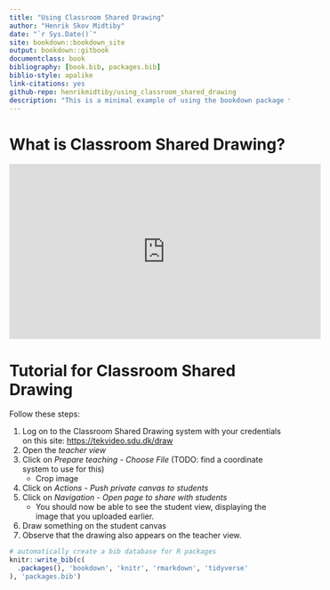 ```yaml
--- 
title: "Using Classroom Shared Drawing"
author: "Henrik Skov Midtiby"
date: "`r Sys.Date()`"
site: bookdown::bookdown_site
output: bookdown::gitbook
documentclass: book
bibliography: [book.bib, packages.bib]
biblio-style: apalike
link-citations: yes
github-repo: henrikmidtiby/using_classroom_shared_drawing
description: "This is a minimal example of using the bookdown package to write a book. The output format for this example is bookdown::gitbook."
---
```


# What is Classroom Shared Drawing?

<iframe width="560" height="315" src="https://www.youtube.com/embed/GxKCtRBw4jQ" title="YouTube video player" frameborder="0" allow="accelerometer; autoplay; clipboard-write; encrypted-media; gyroscope; picture-in-picture; web-share" allowfullscreen></iframe>



# Tutorial for Classroom Shared Drawing

Follow these steps:

1. Log on to the Classroom Shared Drawing system with your credentials on this site: <https://tekvideo.sdu.dk/draw>
1. Open the *teacher view*
1. Click on *Prepare teaching* - *Choose File* (TODO: find a coordinate system to use for this)
    - Crop image
1. Click on *Actions* - *Push private canvas to students*
1. Click on *Navigation* - *Open page to share with students*
    - You should now be able to see the student view, displaying the image that you uploaded earlier.
1. Draw something on the student canvas
1. Observe that the drawing also appears on the teacher view.



```r
# automatically create a bib database for R packages
knitr::write_bib(c(
  .packages(), 'bookdown', 'knitr', 'rmarkdown', 'tidyverse'
), 'packages.bib')
```
